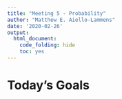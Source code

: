 ```yaml
---
title: "Meeting 5 - Probability"
author: "Matthew E. Aiello-Lammens"
date: '2020-02-26'
output:
  html_document:
    code_folding: hide
    toc: yes
---
```


# Today's Goals
